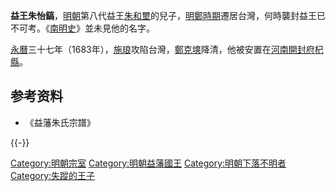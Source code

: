 '''益王朱怡鎬'''{{BD|？||？|catIdx=Z朱}}，[[明朝|明朝]]第八代益王[[朱和壐|朱和壐]]的兒子，[[明鄭時期|明鄭時期]]遷居台灣，何時襲封益王已不可考。《[[南明史_(錢海岳)|南明史]]》並未見他的名字。

[[永曆_(南明)|永曆]]三十七年（1683年），[[施琅|施琅]]攻陷台灣，[[鄭克塽|鄭克塽]]降清，他被安置在[[河南|河南]][[開封府|開封府]][[杞縣|杞縣]]。

==参考资料==
*《益藩朱氏宗譜》

{{s-start}}
{{s-before|父[[朱和壐|朱和壐]]}}
{{s-ttl|title=[[明朝藩王列表_(益王系)|明益國國王]]|years=？－1683年}}
{{s-none|無|[[清朝|清朝廷]]撤除封國}}
{{end}}
{{China-monarch-stub}}

{{-}}
{{東寧王朝}}

[[Category:明朝宗室|Category:明朝宗室]]
[[Category:明朝益藩國王|Category:明朝益藩國王]]
[[Category:明朝下落不明者|Category:明朝下落不明者]]
[[Category:失蹤的王子|Category:失蹤的王子]]